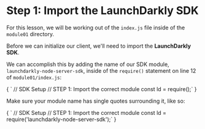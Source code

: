 

# Step 1: Import the LaunchDarkly SDK
For this lesson, we will be working out of the `index.js` file inside of the `module01` directory. 

Before we can initialize our client, we'll need to import the **LaunchDarkly SDK**.

We can accomplish this by adding the name of our SDK module, `launchdarkly-node-server-sdk`, inside of the `require()` statement on line 12 of `module01/index.js`:


<SyntaxHighlighter showLineNumbers="true" startingLineNumber={10} language="javascript" style={docco}>
{
`  // SDK Setup
  // STEP 1: Import the correct module
  const ld = require();`
}
</SyntaxHighlighter>

Make sure your module name has single quotes surrounding it, like so:


<SyntaxHighlighter showLineNumbers="true" startingLineNumber={10} language="javascript" style={docco}>
{
`  // SDK Setup
  // STEP 1: Import the correct module
  const ld = require('launchdarkly-node-server-sdk');`
}
</SyntaxHighlighter>